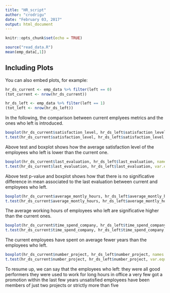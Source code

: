```yaml
---
title: "HR_script"
author: "crodrigu"
date: "February 03, 2017"
output: html_document
---
```


```r
knitr::opts_chunk$set(echo = TRUE)

source("read_data.R")
mean(emp_data[,1])
```

## Including Plots

You can also embed plots, for example:
```r
hr_ds_current <- emp_data %>% filter(left == 0)
(tot_current <- nrow(hr_ds_current))

```

```r
hr_ds_left <- emp_data %>% filter(left == 1)
(tot_left <- nrow(hr_ds_left))
```

In the following, the comparison between current emplyees metrics and the ones who left is introduced.

```r
boxplot(hr_ds_current$satisfaction_level, hr_ds_left$satisfaction_level, names = c("current", "left"))
t.test(hr_ds_current$satisfaction_level, hr_ds_left$satisfaction_level, var.equal = FALSE)
```
Above test and boxplot shows how the average satisfaction level of the employees who left is lower than the current one.



```r
boxplot(hr_ds_current$last_evaluation, hr_ds_left$last_evaluation, names = c("current", "left"))
t.test(hr_ds_current$last_evaluation, hr_ds_left$last_evaluation, var.equal = FALSE)
```
Above test p-value and boxplot shows how that there is no significative difference in mean associated to the last evaluation between current and employees who left.


```r
boxplot(hr_ds_current$average_montly_hours, hr_ds_left$average_montly_hours, names = c("current", "left"))
t.test(hr_ds_current$average_montly_hours, hr_ds_left$average_montly_hours, var.equal = FALSE)

```
The average working hours of employees who left are significative higher than the current ones.


```r
boxplot(hr_ds_current$time_spend_company, hr_ds_left$time_spend_company, names = c("current", "left"))
t.test(hr_ds_current$time_spend_company, hr_ds_left$time_spend_company, var.equal = FALSE)
```
The current employees have spent on average fewer years than the employees who left.

```r
boxplot(hr_ds_current$number_project, hr_ds_left$number_project, names = c("current", "left"))
t.test(hr_ds_current$number_project, hr_ds_left$number_project, var.equal = FALSE)
```

To resume up, we can say that the employees who left:
they were all good performers
they were used to work for long hours in office
a very few got a promotion within the last few years
unsatisfied employees have been members of just two projects or strictly more than five

```r

```


```r
```
